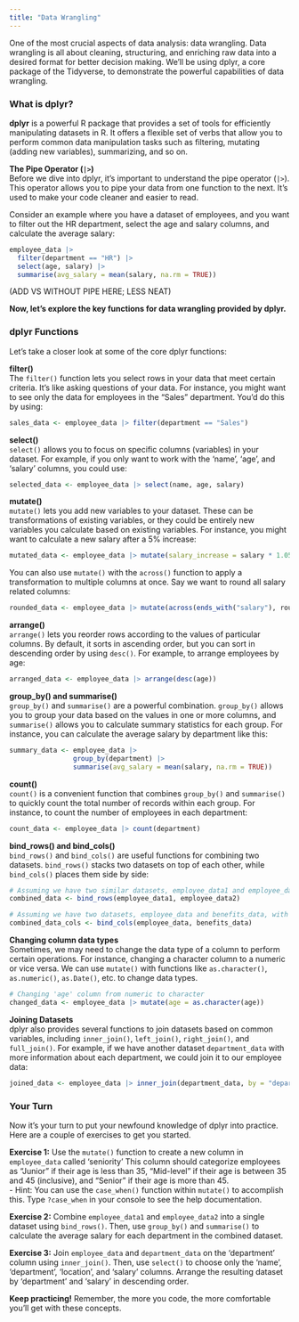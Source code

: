 ```yaml
---
title: "Data Wrangling"
---
```


One of the most crucial aspects of data analysis: data wrangling. Data wrangling is all about cleaning, structuring, and enriching raw data into a desired format for better decision making. We'll be using dplyr, a core package of the Tidyverse, to demonstrate the powerful capabilities of data wrangling.  

### What is dplyr? 
**dplyr** is a powerful R package that provides a set of tools for efficiently manipulating datasets in R. It offers a flexible set of verbs that allow you to perform common data manipulation tasks such as filtering, mutating (adding new variables), summarizing, and so on.  

**The Pipe Operator (`|>`)**  
Before we dive into dplyr, it's important to understand the pipe operator (`|>`). This operator allows you to pipe your data from one function to the next. It's used to make your code cleaner and easier to read.

Consider an example where you have a dataset of employees, and you want to filter out the HR department, select the age and salary columns, and calculate the average salary:  


```r
employee_data |> 
  filter(department == "HR") |> 
  select(age, salary) |> 
  summarise(avg_salary = mean(salary, na.rm = TRUE))
```

(ADD VS WITHOUT PIPE HERE; LESS NEAT)  


**Now, let's explore the key functions for data wrangling provided by dplyr.**  

### dplyr Functions 
Let's take a closer look at some of the core dplyr functions:  

**filter()**  
The `filter()` function lets you select rows in your data that meet certain criteria. It's like asking questions of your data. For instance, you might want to see only the data for employees in the "Sales" department. You'd do this by using:  
```r
sales_data <- employee_data |> filter(department == "Sales")
```

**select()**  
`select()` allows you to focus on specific columns (variables) in your dataset. For example, if you only want to work with the 'name', 'age', and 'salary' columns, you could use:  

```r
selected_data <- employee_data |> select(name, age, salary)
```

**mutate()**  
`mutate()` lets you add new variables to your dataset. These can be transformations of existing variables, or they could be entirely new variables you calculate based on existing variables. For instance, you might want to calculate a new salary after a 5% increase:  

```r
mutated_data <- employee_data |> mutate(salary_increase = salary * 1.05)
```

You can also use `mutate()` with the `across()` function to apply a transformation to multiple columns at once. Say we want to round all salary related columns:  

```r
rounded_data <- employee_data |> mutate(across(ends_with("salary"), round))
```


**arrange()**  
`arrange()` lets you reorder rows according to the values of particular columns. By default, it sorts in ascending order, but you can sort in descending order by using `desc()`. For example, to arrange employees by age:  

```r
arranged_data <- employee_data |> arrange(desc(age))
```


**group_by() and summarise()**  
`group_by()` and `summarise()` are a powerful combination. `group_by()` allows you to group your data based on the values in one or more columns, and `summarise()` allows you to calculate summary statistics for each group. For instance, you can calculate the average salary by department like this:  

```r
summary_data <- employee_data |> 
                group_by(department) |> 
                summarise(avg_salary = mean(salary, na.rm = TRUE))
```

**count()**  
`count()` is a convenient function that combines `group_by()` and `summarise()` to quickly count the total number of records within each group. For instance, to count the number of employees in each department:  

```r
count_data <- employee_data |> count(department)
```


**bind_rows() and bind_cols()**  
`bind_rows()` and `bind_cols()` are useful functions for combining two datasets. `bind_rows()` stacks two datasets on top of each other, while `bind_cols()` places them side by side:  

```r
# Assuming we have two similar datasets, employee_data1 and employee_data2
combined_data <- bind_rows(employee_data1, employee_data2)

# Assuming we have two datasets, employee_data and benefits_data, with the same number of rows
combined_data_cols <- bind_cols(employee_data, benefits_data)
```


**Changing column data types**  
Sometimes, we may need to change the data type of a column to perform certain operations. For instance, changing a character column to a numeric or vice versa. We can use `mutate()` with functions like `as.character()`, `as.numeric()`, `as.Date()`, etc. to change data types.  

```r
# Changing 'age' column from numeric to character
changed_data <- employee_data |> mutate(age = as.character(age))
```


**Joining Datasets**  
dplyr also provides several functions to join datasets based on common variables, including `inner_join()`, `left_join()`, `right_join()`, and `full_join()`. For example, if we have another dataset `department_data` with more information about each department, we could join it to our employee data:  

```r
joined_data <- employee_data |> inner_join(department_data, by = "department")
```



### Your Turn
Now it's your turn to put your newfound knowledge of dplyr into practice. Here are a couple of exercises to get you started.  

**Exercise 1:** Use the `mutate()` function to create a new column in `employee_data` called 'seniority' This column should categorize employees as "Junior" if their age is less than 35, "Mid-level" if their age is between 35 and 45 (inclusive), and "Senior" if their age is more than 45.  
  - Hint: You can use the `case_when()` function within `mutate()` to accomplish this. Type `?case_when` in your console to see the help documentation.  
  
**Exercise 2:** Combine `employee_data1` and `employee_data2` into a single dataset using `bind_rows()`. Then, use `group_by()` and `summarise()` to calculate the average salary for each department in the combined dataset.  

**Exercise 3:** Join `employee_data` and `department_data` on the 'department' column using `inner_join()`. Then, use `select()` to choose only the 'name', 'department', 'location', and 'salary' columns. Arrange the resulting dataset by 'department' and 'salary' in descending order.


**Keep practicing!** Remember, the more you code, the more comfortable you'll get with these concepts.

